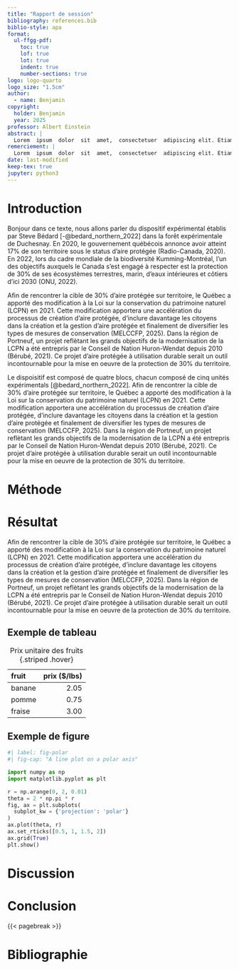 ```yaml
---
title: "Rapport de session"
bibliography: references.bib
biblio-style: apa
format:
  ul-ffgg-pdf:
    toc: true
    lof: true
    lot: true
    indent: true
    number-sections: true
logo: logo-quarto
logo_size: "1.5cm"
author: 
  - name: Benjamin
copyright: 
  holder: Benjamin
  year: 2025
professor: Albert Einstein
abstract: |
  Lorem  ipsum  dolor  sit  amet,  consectetuer  adipiscing elit. Etiam  lobortisfacilisis sem.  Nullam nec mi et neque pharetra sollicitudin.  Praesent imperdietmi nec ante. Donec ullamcorper, felis non sodales...
remerciement: |
  Lorem  ipsum  dolor  sit  amet,  consectetuer  adipiscing elit. Etiam  lobortisfacilisis sem.  Nullam nec mi et neque pharetra sollicitudin.  Praesent imperdietmi nec ante. Donec ullamcorper, felis non sodales...
date: last-modified
keep-tex: true
jupyter: python3
---
```


# Introduction

Bonjour dans ce texte, nous allons parler du dispositif expérimental établis par Steve Bédard [-@bedard_northern_2022] dans la forêt expérimentale de Duchesnay. En 2020, le gouvernement québécois annonce avoir atteint 17% de son territoire sous le status d’aire protégée (Radio-Canada, 2020). En 2022, lors du cadre mondiale de la biodiversité Kumming-Montréal, l’un des objectifs auxquels le Canada s’est engagé à respecter est la protection de 30% de ses écosystèmes terrestres, marin, d’eaux intérieures et côtiers d’ici 2030 (ONU, 2022).

Afin de rencontrer la cible de 30% d’aire protégée sur territoire, le Québec a apporté des modification à la Loi sur la conservation du patrimoine naturel (LCPN) en 2021. Cette modification apportera une accélération du processus de création d’aire protégée, d’inclure davantage les citoyens dans la création et la gestion d’aire protégée et finalement de diversifier les types de mesures de conservation (MELCCFP, 2025). Dans la région de Portneuf, un projet reflètant les grands objectifs de la modernisation de la LCPN a été entrepris par le Conseil de Nation Huron-Wendat depuis 2010 (Bérubé, 2021). Ce projet d’aire protégée à utilisation durable serait un outil incontournable pour la mise en oeuvre de la protection de 30% du territoire.


Le dispoisitif est composé de quatre blocs, chacun composé de cinq unités expérimentals [@bedard_northern_2022]. Afin de rencontrer la cible de 30% d’aire protégée sur territoire, le Québec a apporté des modification à la Loi sur la conservation du patrimoine naturel (LCPN) en 2021. Cette modification apportera une accélération du processus de création d’aire protégée, d’inclure davantage les citoyens dans la création et la gestion d’aire protégée et finalement de diversifier les types de mesures de conservation (MELCCFP, 2025). Dans la région de Portneuf, un projet reflètant les grands objectifs de la modernisation de la LCPN a été entrepris par le Conseil de Nation Huron-Wendat depuis 2010 (Bérubé, 2021). Ce projet d’aire protégée à utilisation durable serait un outil incontournable pour la mise en oeuvre de la protection de 30% du territoire.

# Méthode

# Résultat
Afin de rencontrer la cible de 30% d’aire protégée sur territoire, le Québec a apporté des modification à la Loi sur la conservation du patrimoine naturel (LCPN) en 2021. Cette modification apportera une accélération du processus de création d’aire protégée, d’inclure davantage les citoyens dans la création et la gestion d’aire protégée et finalement de diversifier les types de mesures de conservation (MELCCFP, 2025). Dans la région de Portneuf, un projet reflètant les grands objectifs de la modernisation de la LCPN a été entrepris par le Conseil de Nation Huron-Wendat depuis 2010 (Bérubé, 2021). Ce projet d’aire protégée à utilisation durable serait un outil incontournable pour la mise en oeuvre de la protection de 30% du territoire.

## Exemple de tableau
|**fruit**|**prix (\$/lbs)**|
|:----|----:|
|banane|2.05|
|pomme|0.75|
|fraise|3.00|

: Prix unitaire des fruits {.striped .hover}

## Exemple de figure
```python
#| label: fig-polar
#| fig-cap: "A line plot on a polar axis"

import numpy as np
import matplotlib.pyplot as plt

r = np.arange(0, 2, 0.01)
theta = 2 * np.pi * r
fig, ax = plt.subplots(
  subplot_kw = {'projection': 'polar'} 
)
ax.plot(theta, r)
ax.set_rticks([0.5, 1, 1.5, 2])
ax.grid(True)
plt.show()
```

# Discussion

# Conclusion

{{< pagebreak >}}

# Bibliographie

